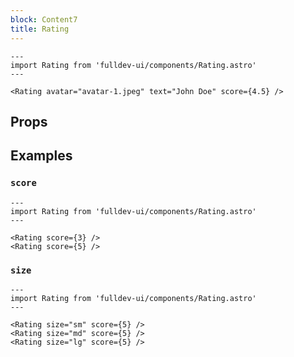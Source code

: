 ```yaml
---
block: Content7
title: Rating
---
```



```astro live
---
import Rating from 'fulldev-ui/components/Rating.astro'
---

<Rating avatar="avatar-1.jpeg" text="John Doe" score={4.5} />
```

## Props

<Props />

## Examples

### `score`

```astro live
---
import Rating from 'fulldev-ui/components/Rating.astro'
---

<Rating score={3} />
<Rating score={5} />
```

### `size`

```astro live
---
import Rating from 'fulldev-ui/components/Rating.astro'
---

<Rating size="sm" score={5} />
<Rating size="md" score={5} />
<Rating size="lg" score={5} />
```
